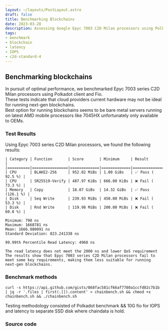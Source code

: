 ```yaml
---
layout: ~/layouts/PostLayout.astro
draft: false
title: Benchmarking Blockchains
date: 2023-03-28
description: Assessing Google Epyc 7003 C2D Milan processors using Polkadot client and Fio for high single-thread performance in blockchains.
tags:
- benchmark
- blockchain
- latency
- IOPS
- c2d-standard-4
---
```


## Benchmarking blockchains
In pursuit of optimal performance, we benchmarked Epyc 7003 series C2D Milan processors using Polkadot client and Fio.  
These tests indicate that cloud providers current hardware may not be ideal for running next-gen blockchains.  
Best option for running blockchains seems to be bare metal servers running on latest AMD mobile processors like 7045HX
unfortunately only available to OEMs.
    
### Test Results
Using Epyc 7003 series C2D Milan processors, we found the following results:  

```
| Category | Function       | Score       | Minimum     | Result            |
|==========|================|=============|=============|===================|
| CPU      | BLAKE2-256     | 952.02 MiBs | 1.00 GiBs   | ✅ Pass ( 92.5 %) |
| CPU      | SR25519-Verify | 487.97 KiBs | 666.00 KiBs | ❌ Fail ( 73.3 %) |
| Memory   | Copy           | 18.07 GiBs  | 14.32 GiBs  | ✅ Pass (126.1 %) |
| Disk     | Seq Write      | 239.93 MiBs | 450.00 MiBs | ❌ Fail ( 53.3 %) |
| Disk     | Rnd Write      | 119.98 MiBs | 200.00 MiBs | ❌ Fail ( 60.0 %) |
```
```
Minimum: 790 ns
Maximum: 1668781 ns
Mean: 1666.980091 ns
Standard Deviation: 823.241338 ns

99.99th Percentile Read Latency: 4960 ns

The read latency does not meet the 2000 ns and lower QoS requirement
The results show that Epyc 7003 series C2D Milan processors fail to meet some key requirements, making them less suitable for running next-gen blockchains.
```
### Benchmark methods
```
curl -s https://api.github.com/gists/868fac581cf66af7780a1ccfd02c7b1b | jq -r '.files | first(.[]).content' > chainbench.sh && chmod +x chainbench.sh && ./chainbench.sh
```  
Testing methodology consisted of Polkadot benchmark && 10G fio for IOPS and latency to separate SSD disk where chaindata is hold.
### Source code  
<script src="https://gist.github.com/hitchhooker/868fac581cf66af7780a1ccfd02c7b1b.js"></script>
